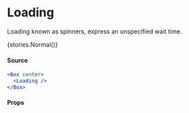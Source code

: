 
<Meta title="Feedback|Loading" />

# Loading

<p style={{fontSize: '22px'}}>Loading known as spinners, express an unspecified wait time.</p>

<Preview>
  <Story name="Normal" argTypes={{
    color: {
      description: 'The color of the component.',
      table: {
        type: {
          summary: `'primary'|'tint1'|'tint2'|'tint3'|'shade1'|'shade2'|'shade3'| +6`,
          detail: `'white'|'black'|'primary00'|'primary25'|'primary50'|'primary75'`
        },
        defaultValue: {
          summary: `'primary'`
        }
      },
      control: {
        type: null
      }
    },
    elementSize: {
      description: 'The size of the sub-elements that build the loading.',
      table: {
        type: {
          summary: `'small'|'medium'|'large'`,
        },
        defaultValue: {
          summary: `'medium'`
        }
      },
      control: {
        type: null
      }
    },
    height: {
      description: `The height of the loading. If using a number, theme.spacing is used. If using a string, you need to provide the CSS unit, e.g '3rem'.`,
      table: {
        type: {
          summary: 'number | string',
        },
        defaultValue: {
          summary: 5
        }
      },
      control: {
        type: null
      }
    },
    speed: {
      description: 'The animation speed of loading.',
      table: {
        type: {
          summary: 'number',
        },
        defaultValue: {
          summary: 1
        }
      },
      control: {
        type: null
      }
    },
    variant: {
      description: 'Type of loading to display.',
      table: {
        type: {
          summary: `circular'|'circular2'|'linear'|'linear2'|'diamond'|'solar'`,
        },
        defaultValue: {
          summary: `'circular'`
        }
      },
      control: {
        type: null
      }
    },
    width: {
      description: `The width of the loading. If using a number, theme.spacing is used. If using a string, you need to provide the CSS unit, e.g '3rem'.`,
      table: {
        type: {
          summary: 'number | string',
        },
        defaultValue: {
          summary: 5
        }
      },
      control: {
        type: null
      }
    },
}}>{stories.Normal()}</Story>
</Preview>

#### Source 

```jsx
<Box center>
  <Loading />
</Box>
```

#### Props

<Props story="Normal" />
